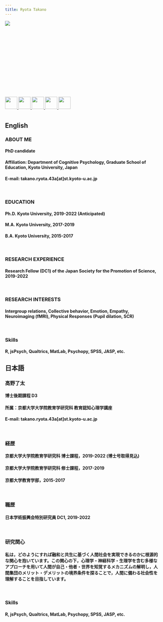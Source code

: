 ```yaml
---
title: Ryota Takano
---
```


<div style="width:225px; height:150px">
<p><img src="pic/pic2.jpg"></p>
</div>
<br>
<br>
<br>
<br>
<br>
<div style=>
<p>
<a href="https://twitter.com/takano_ryota">
<img src="pic/twitter.png" width="40px" height="40px"> </a>
<a href="https://www.researchgate.net/profile/Ryota-Takano">
<img src="pic/rg.png" width="40px" height="40px"> 
<a href="https://scholar.google.co.jp/citations?user=ucldCngAAAAJ&hl=ja">
<img src="pic/gs.png" width="40px" height="40px"> 
<a href="https://osf.io/bpjds/">
<img src="pic/osf.png" width="40px" height="40px"> 
<a href="https://github.com/RyotaTKN">
<img src="pic/gh.jpg" width="40px" height="40px"> 
</a>
</p>

# {.tabset .tabset-pills}
## **English**
### **ABOUT ME**

#### PhD candidate 
#### Affiliation: Department of Cognitive Psychology, Graduate School of Education, Kyoto University, Japan
#### E-mail: takano.ryota.43a[at]st.kyoto-u.ac.jp
<br>

### **EDUCATION**

#### Ph.D.   Kyoto University, 2019-2022 (Anticipated)
#### M.A.    Kyoto University, 2017-2019
#### B.A.    Kyoto University, 2015-2017
<br>

### **RESEARCH EXPERIENCE**

#### Research Fellow (DC1) of the Japan Society for the Promotion of Science, 2019-2022
<br>

### **RESEARCH INTERESTS**

#### Intergroup relations, Collective behavior, Emotion, Empathy, Neuroimaging (fMRI), Physical Responses (Pupil dilation, SCR)
<br>

### **Skills**

#### R, jsPsych, Qualtrics, MatLab, Psychopy, SPSS, JASP, etc.

## **日本語**
### **高野了太**

#### 博士後期課程 D3 
#### 所属：京都大学大学院教育学研究科 教育認知心理学講座
#### E-mail: takano.ryota.43a[at]st.kyoto-u.ac.jp
<br>

### **経歴**

#### 京都大学大学院教育学研究科 博士課程，2019-2022 (博士号取得見込)
#### 京都大学大学院教育学研究科 修士課程，2017-2019
#### 京都大学教育学部，2015-2017
<br>

### **職歴**

#### 日本学術振興会特別研究員 DC1, 2019-2022
<br>

### **研究関心**

#### 私は，どのようにすれば融和と共生に基づく人間社会を実現できるのかに根源的な関心を抱いています。この関心の下，心理学・神経科学・生理学を含む多様なアプローチを用いて人間が自己・他者・世界を知覚するメカニズムの解明し，人間集団のメリット・デメリットの境界条件を探ることで，人間に備わる社会性を理解することを目指しています。
<br>

### **Skills**

#### R, jsPsych, Qualtrics, MatLab, Psychopy, SPSS, JASP, etc.